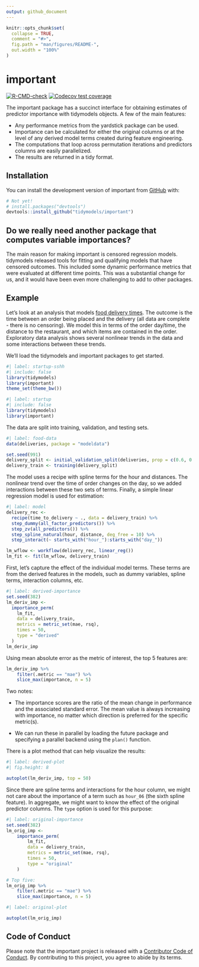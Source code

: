 ```yaml
---
output: github_document
---
```


<!-- README.md is generated from README.Rmd. Please edit that file -->

```r
knitr::opts_chunk$set(
  collapse = TRUE,
  comment = "#>",
  fig.path = "man/figures/README-",
  out.width = "100%"
)
```

# important

<!-- badges: start -->
[![R-CMD-check](https://github.com/tidymodels/important/actions/workflows/R-CMD-check.yaml/badge.svg)](https://github.com/tidymodels/important/actions/workflows/R-CMD-check.yaml)
[![Codecov test coverage](https://codecov.io/gh/tidymodels/important/branch/main/graph/badge.svg)](https://app.codecov.io/gh/tidymodels/important?branch=main)
<!-- badges: end -->

The important package has a succinct interface for obtaining estimates of predictor importance with tidymodels objects. A few of the main features: 

- Any performance metrics from the yardstick package can be used. 
- Importance can be calculated for either the original columns or at the level of any derived model terms created during feature engineering. 
- The computations that loop across permutation iterations and predictors columns are easily parallelized. 
- The results are returned in a tidy format. 
 

## Installation

You can install the development version of important from [GitHub](https://github.com/) with:

``` r
# Not yet!
# install.packages("devtools")
devtools::install_github("tidymodels/important")
```

## Do we really need another package that computes variable importances?

The main reason for making important is censored regression models. tidymodels released tools for fitting and qualifying models that have censored outcomes. This included some dynamic performance metrics that were evaluated at different time points. This was a substantial change for us, and it would have been even more challenging to add to other packages. 

## Example

Let's look at an analysis that models [food delivery times](https://aml4td.org/chapters/whole-game.html#sec-delivery-times). The outcome is the time between an order being placed and the delivery (all data are complete - there is no censoring). We model this in terms of the order day/time, the distance to the restaurant, and which items are contained in the order. Exploratory data analysis shows several nonlinear trends in the data and some interactions between these trends.  

We'll load the tidymodels and important packages to get started. 

```r
#| label: startup-sshh
#| include: false
library(tidymodels)
library(important)
theme_set(theme_bw())
```
```r
#| label: startup
#| include: false
library(tidymodels)
library(important)
```

The data are split into training, validation, and testing sets. 

```r
#| label: food-data
data(deliveries, package = "modeldata")

set.seed(991)
delivery_split <- initial_validation_split(deliveries, prop = c(0.6, 0.2), strata = time_to_delivery)
delivery_train <- training(delivery_split)
```

The model uses a recipe with spline terms for the hour and distances. The nonlinear trend over the time of order changes on the day, so we added interactions between these two sets of terms. Finally, a simple linear regression model is used for estimation:  

```r
#| label: model
delivery_rec <- 
  recipe(time_to_delivery ~ ., data = delivery_train) %>% 
  step_dummy(all_factor_predictors()) %>% 
  step_zv(all_predictors()) %>% 
  step_spline_natural(hour, distance, deg_free = 10) %>% 
  step_interact(~ starts_with("hour_"):starts_with("day_"))

lm_wflow <- workflow(delivery_rec, linear_reg())
lm_fit <- fit(lm_wflow, delivery_train)
```

First, let’s capture the effect of the individual model terms. These terms are from the derived features in the models, such as dummy variables, spline terms, interaction columns, etc. 

```r
#| label: derived-importance
set.seed(382)
lm_deriv_imp <- 
  importance_perm(
    lm_fit,
    data = delivery_train,
    metrics = metric_set(mae, rsq),
    times = 50,
    type = "derived"
  )
lm_deriv_imp
```
Using mean absolute error as the metric of interest, the top 5 features are: 

```r
lm_deriv_imp %>% 
	filter(.metric == "mae") %>% 
	slice_max(importance, n = 5)
```

Two notes: 

- The importance scores are the ratio of the mean change in performance and the associated standard error. The mean value is always increasing with importance, no matter which direction is preferred for the specific metric(s). 

- We can run these in parallel by loading the future package and specifying a parallel backend using the `plan()` function.  

There is a plot method that can help visualize the results: 

```r
#| label: derived-plot
#| fig.height: 8

autoplot(lm_deriv_imp, top = 50)
```

Since there are spline terms and interactions for the hour column, we might not care about the importance of a term such as `hour_06` (the sixth spline feature). In aggregate, we might want to know the effect of the original predictor columns. The `type` option is used for this purpose:

```r
#| label: original-importance
set.seed(382)
lm_orig_imp <- 
	importance_perm(
		lm_fit,
		data = delivery_train,
		metrics = metric_set(mae, rsq),
		times = 50,
		type = "original"
	)

# Top five: 
lm_orig_imp %>% 
	filter(.metric == "mae") %>% 
	slice_max(importance, n = 5)
```

```r
#| label: original-plot

autoplot(lm_orig_imp)
```


## Code of Conduct
  
Please note that the important project is released with a [Contributor Code of Conduct](https://contributor-covenant.org/version/2/1/CODE_OF_CONDUCT.html). By contributing to this project, you agree to abide by its terms.
